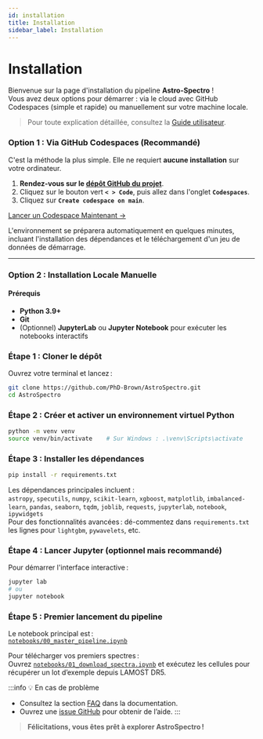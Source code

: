 ```yaml
---
id: installation
title: Installation
sidebar_label: Installation
---
```


<!-- Complet for v1.0.0 release -->


# <FontAwesomeIcon icon={faTools} /> Installation

Bienvenue sur la page d'installation du pipeline **Astro-Spectro** !  
Vous avez deux options pour démarrer : via le cloud avec GitHub Codespaces (simple et rapide) ou manuellement sur votre machine locale.

> Pour toute explication détaillée, consultez la [Guide utilisateur](https://phd-brown.github.io/AstroSpectro/docs/user-guides).

### <FontAwesomeIcon icon={faCloud} /> Option 1 : Via GitHub Codespaces (Recommandé)

C'est la méthode la plus simple. Elle ne requiert **aucune installation** sur votre ordinateur.

1.  **Rendez-vous sur le [dépôt GitHub du projet](https://github.com/PhD-Brown/AstroSpectro)**.
2.  Cliquez sur le bouton vert **`< > Code`**, puis allez dans l'onglet **`Codespaces`**.
3.  Cliquez sur **`Create codespace on main`**.

<div style={{textAlign: 'center', margin: '2rem 0'}}>
  <a href="https://github.com/codespaces/new?hide_repo_select=true&ref=main&repo=588658495" className="button button--success button--lg">
    Lancer un Codespace Maintenant →
  </a>
</div>

L'environnement se préparera automatiquement en quelques minutes, incluant l'installation des dépendances et le téléchargement d'un jeu de données de démarrage.

---

### <FontAwesomeIcon icon={faDesktop} /> Option 2 : Installation Locale Manuelle

#### Prérequis

- **Python 3.9+**
- **Git**
- (Optionnel) **JupyterLab** ou **Jupyter Notebook** pour exécuter les notebooks interactifs

### Étape 1 : Cloner le dépôt

Ouvrez votre terminal et lancez :

```bash
git clone https://github.com/PhD-Brown/AstroSpectro.git
cd AstroSpectro
```

### Étape 2 : Créer et activer un environnement virtuel Python

```bash
python -m venv venv
source venv/bin/activate    # Sur Windows : .\venv\Scripts\activate
```

### Étape 3 : Installer les dépendances

```bash
pip install -r requirements.txt
```

Les dépendances principales incluent :  
`astropy`, `specutils`, `numpy`, `scikit-learn`, `xgboost`, `matplotlib`, `imbalanced-learn`, `pandas`, `seaborn`, `tqdm`, `joblib`, `requests`, `jupyterlab`, `notebook`, `ipywidgets`  
Pour des fonctionnalités avancées : dé-commentez dans `requirements.txt` les lignes pour `lightgbm`, `pywavelets`, etc.


### Étape 4 : Lancer Jupyter (optionnel mais recommandé)

Pour démarrer l'interface interactive :

```bash
jupyter lab
# ou
jupyter notebook
```

### Étape 5 : Premier lancement du pipeline

Le notebook principal est :  
[`notebooks/00_master_pipeline.ipynb`](https://github.com/PhD-Brown/AstroSpectro/blob/main/notebooks/00_master_pipeline.ipynb)

Pour télécharger vos premiers spectres :  
Ouvrez [`notebooks/01_download_spectra.ipynb`](https://github.com/PhD-Brown/AstroSpectro/blob/main/notebooks/01_download_spectra.ipynb) et exécutez les cellules pour récupérer un lot d’exemple depuis LAMOST DR5.

:::info 💡 En cas de problème

- Consultez la section [FAQ](https://phd-brown.github.io/AstroSpectro/docs/community/faq) dans la documentation.
- Ouvrez une [issue GitHub](https://github.com/PhD-Brown/AstroSpectro/issues) pour obtenir de l’aide.
:::

> **Félicitations, vous êtes prêt à explorer AstroSpectro !**